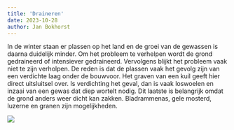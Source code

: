 ```yaml
---
title: 'Draineren'
date: 2023-10-28
author: Jan Bokhorst
---
```

  
In de winter staan er plassen op het land en de groei van de gewassen is daarna duidelijk minder. Om het probleem te verhelpen wordt de grond gedraineerd of intensiever gedraineerd. Vervolgens blijkt het probleem vaak niet te zijn verholpen. De reden is dat de plassen vaak het gevolg zijn van een verdichte laag onder de bouwvoor. Het graven van een kuil geeft hier direct uitsluitsel over. Is verdichting het geval, dan is vaak loswoelen en inzaai van een gewas dat diep wortelt nodig. Dit laatste is belangrijk omdat de grond anders weer dicht kan zakken. Bladrammenas, gele mosterd, luzerne en granen zijn mogelijkheden.  
  
   
![](../img/boomkwekerijbarneveld038(Mobile)-1920w.jpg)     





